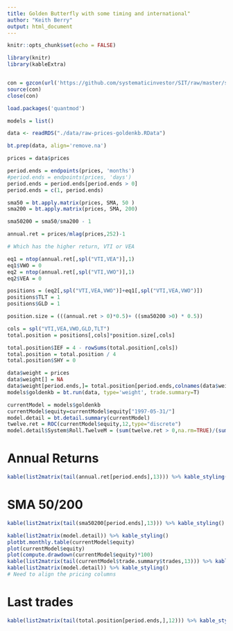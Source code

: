 ```yaml
---
title: Golden Butterfly with some timing and international"
author: "Keith Berry"
output: html_document
---
```


```r
knitr::opts_chunk$set(echo = FALSE)

library(knitr)
library(kableExtra)


con = gzcon(url('https://github.com/systematicinvestor/SIT/raw/master/sit.gz', 'rb'))
source(con)
close(con)

load.packages('quantmod')   
```


```r

models = list()

data <- readRDS("./data/raw-prices-goldenkb.RData")

bt.prep(data, align='remove.na')

prices = data$prices 

period.ends = endpoints(prices, 'months')
#period.ends = endpoints(prices, 'days')
period.ends = period.ends[period.ends > 0]		
period.ends = c(1, period.ends)

sma50 = bt.apply.matrix(prices, SMA, 50 )
sma200 = bt.apply.matrix(prices, SMA, 200) 

sma50200 = sma50/sma200 - 1 

annual.ret = prices/mlag(prices,252)-1

# Which has the higher return, VTI or VEA

eq1 = ntop(annual.ret[,spl("VTI,VEA")],1)
eq1$VWO = 0
eq2 = ntop(annual.ret[,spl("VTI,VWO")],1)
eq2$VEA = 0

positions = (eq2[,spl("VTI,VEA,VWO")]+eq1[,spl("VTI,VEA,VWO")])
positions$TLT = 1
positions$GLD = 1

position.size = (((annual.ret > 0)*0.5)+ ((sma50200 >0) * 0.5))

cols = spl("VTI,VEA,VWO,GLD,TLT")
total.position = positions[,cols]*position.size[,cols]

total.position$IEF = 4 - rowSums(total.position[,cols])
total.position = total.position / 4
total.position$SHY = 0

data$weight = prices
data$weight[] = NA
data$weight[period.ends,]= total.position[period.ends,colnames(data$weight)]
models$goldenkb = bt.run(data, type='weight', trade.summary=T)

currentModel = models$goldenkb
currentModel$equity=currentModel$equity["1997-05-31/"]
model.detail = bt.detail.summary(currentModel)
twelve.ret = ROC(currentModel$equity,12,type="discrete")
model.detail$System$Roll.TwelveM = (sum(twelve.ret > 0,na.rm=TRUE)/(sum(twelve.ret > 0,na.rm=TRUE)+sum(twelve.ret < 0,na.rm=TRUE)))*100
```

# Annual Returns

```r
kable(list2matrix(tail(annual.ret[period.ends],13))) %>% kable_styling()
```

# SMA 50/200

```r
kable(list2matrix(tail(sma50200[period.ends],13))) %>% kable_styling()
```

```r
kable(list2matrix(model.detail)) %>% kable_styling()
plotbt.monthly.table(currentModel$equity)
plot(currentModel$equity)
plot(compute.drawdown(currentModel$equity)*100)
kable(list2matrix(tail(currentModel$trade.summary$trades,13))) %>% kable_styling()
kable(list2matrix(model.detail)) %>% kable_styling()
# Need to align the pricing columns
```
# Last trades

```r

kable(list2matrix(tail(total.position[period.ends,],12))) %>% kable_styling()

```